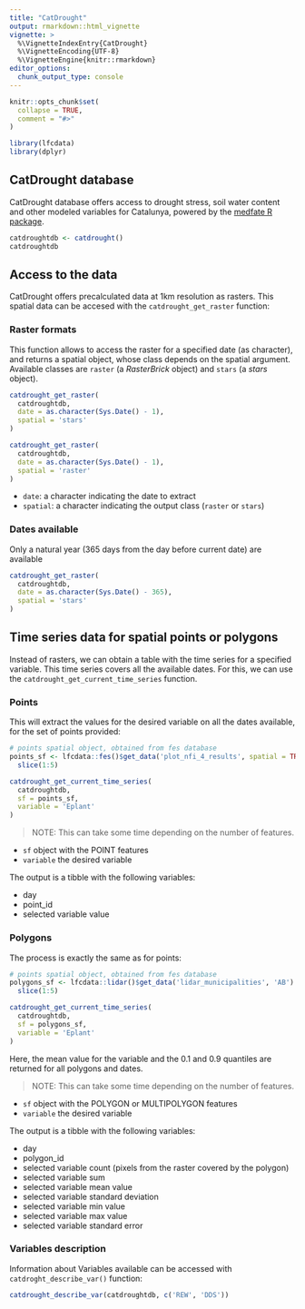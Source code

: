 ```yaml
---
title: "CatDrought"
output: rmarkdown::html_vignette
vignette: >
  %\VignetteIndexEntry{CatDrought}
  %\VignetteEncoding{UTF-8}
  %\VignetteEngine{knitr::rmarkdown}
editor_options: 
  chunk_output_type: console
---
```


```r
knitr::opts_chunk$set(
  collapse = TRUE,
  comment = "#>"
)
```

```r
library(lfcdata)
library(dplyr)
```

## CatDrought database

CatDrought database offers access to drought stress, soil water content and other
modeled variables for Catalunya, powered by the
[medfate R package](https://CRAN.R-project.org/package=medfate).

```r
catdroughtdb <- catdrought()
catdroughtdb
```


## Access to the data

CatDrought offers precalculated data at 1km resolution as rasters. This spatial
data can be accesed with the `catdrought_get_raster` function:

### Raster formats

This function allows to access the raster for a specified date (as character),
and returns a spatial object, whose class depends on the spatial argument.
Available classes are `raster` (a *RasterBrick* object) and `stars`
(a *stars* object).

```r
catdrought_get_raster(
  catdroughtdb,
  date = as.character(Sys.Date() - 1),
  spatial = 'stars'
)
```

```r
catdrought_get_raster(
  catdroughtdb,
  date = as.character(Sys.Date() - 1),
  spatial = 'raster'
)
```

  - `date`: a character indicating the date to extract
  - `spatial`: a character indicating the output class (`raster` or `stars`)


### Dates available

Only a natural year (365 days from the day before current date) are available

```r
catdrought_get_raster(
  catdroughtdb,
  date = as.character(Sys.Date() - 365),
  spatial = 'stars'
)
```

## Time series data for spatial points or polygons

Instead of rasters, we can obtain a table with the time series for a specified
variable. This time series covers all the available dates. For this, we can
use the `catdrought_get_current_time_series` function.

### Points

This will extract the values for the desired variable on all the dates available,
for the set of points provided:

```r
# points spatial object, obtained from fes database
points_sf <- lfcdata::fes()$get_data('plot_nfi_4_results', spatial = TRUE) |>
  slice(1:5)

catdrought_get_current_time_series(
  catdroughtdb,
  sf = points_sf,
  variable = 'Eplant'
)
```


  > NOTE: This can take some time depending on the number of features.

  - `sf` object with the POINT features
  - `variable` the desired variable

The output is a tibble with the following variables:

  - day
  - point_id
  - selected variable value

### Polygons

The process is exactly the same as for points:

```r
# points spatial object, obtained from fes database
polygons_sf <- lfcdata::lidar()$get_data('lidar_municipalities', 'AB') |>
  slice(1:5)

catdrought_get_current_time_series(
  catdroughtdb,
  sf = polygons_sf,
  variable = 'Eplant'
)
```


Here, the mean value for the variable and the 0.1 and 0.9 quantiles are
returned for all polygons and dates.

> NOTE: This can take some time depending on the number of features.

  - `sf` object with the POLYGON or MULTIPOLYGON features
  - `variable` the desired variable

The output is a tibble with the following variables:

  - day
  - polygon_id
  - selected variable count (pixels from the raster covered by the polygon)
  - selected variable sum
  - selected variable mean value
  - selected variable standard deviation
  - selected variable min value
  - selected variable max value
  - selected variable standard error

### Variables description

Information about Variables available can be accessed with
`catdroght_describe_var()` function:

```r
catdrought_describe_var(catdroughtdb, c('REW', 'DDS'))
```


